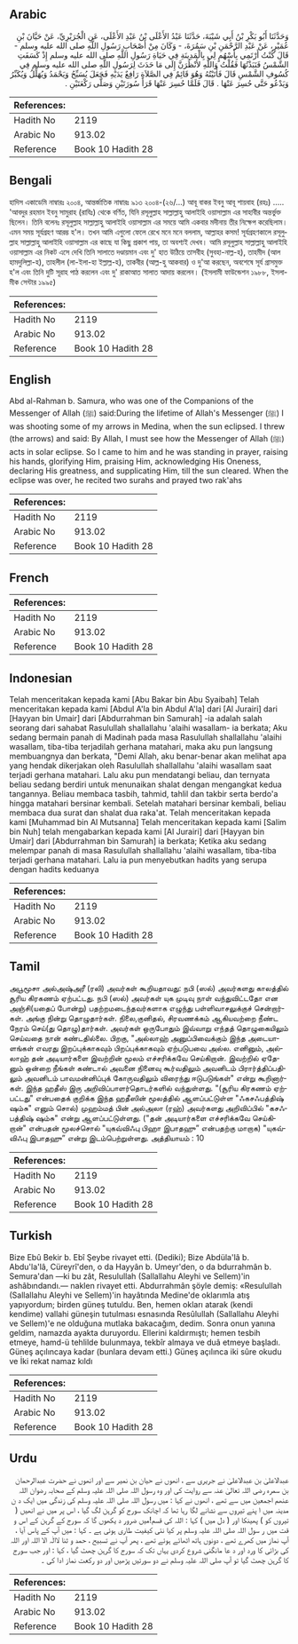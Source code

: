 ## Arabic


<div dir="rtl" lang="ar" style={{fontSize:'larger',backgroundColor:'#f8f9fa',padding:20}}>
وَحَدَّثَنَا أَبُو بَكْرِ بْنُ أَبِي شَيْبَةَ، حَدَّثَنَا عَبْدُ الأَعْلَى بْنُ عَبْدِ الأَعْلَى، عَنِ الْجُرَيْرِيِّ، عَنْ حَيَّانَ بْنِ عُمَيْرٍ، عَنْ عَبْدِ الرَّحْمَنِ بْنِ سَمُرَةَ، - وَكَانَ مِنْ أَصْحَابِ رَسُولِ اللَّهِ صلى الله عليه وسلم - قَالَ كُنْتُ أَرْتَمِي بِأَسْهُمٍ لِي بِالْمَدِينَةِ فِي حَيَاةِ رَسُولِ اللَّهِ صلى الله عليه وسلم إِذْ كَسَفَتِ الشَّمْسُ فَنَبَذْتُهَا فَقُلْتُ وَاللَّهِ لأَنْظُرَنَّ إِلَى مَا حَدَثَ لِرَسُولِ اللَّهِ صلى الله عليه وسلم فِي كُسُوفِ الشَّمْسِ قَالَ فَأَتَيْتُهُ وَهُوَ قَائِمٌ فِي الصَّلاَةِ رَافِعٌ يَدَيْهِ فَجَعَلَ يُسَبِّحُ وَيَحْمَدُ وَيُهَلِّلُ وَيُكَبِّرُ وَيَدْعُو حَتَّى حُسِرَ عَنْهَا ‏.‏ قَالَ فَلَمَّا حُسِرَ عَنْهَا قَرَأَ سُورَتَيْنِ وَصَلَّى رَكْعَتَيْنِ ‏.‏
</div>
<div style={{backgroundColor:'#f8f9fa',padding:20, marginBottom: 10}}><table> <thead> <tr> <th>References:</th> <th></th> </tr> </thead> <tbody><tr><td>Hadith No</td><td>2119</td></tr><tr><td>Arabic No</td><td>913.02</td></tr><tr><td>Reference</td><td>Book 10 Hadith 28</td></tr></tbody></table></div>

## Bengali


<div dir="ltr" lang="bn" style={{fontSize:'larger',backgroundColor:'#f8f9fa',padding:20}}>
হাদিস একাডেমি নাম্বারঃ ২০০৪, আন্তর্জাতিক নাম্বারঃ ৯১৩ ২০০৪-(২৬/...) আবূ বাকর ইবনু আবূ শায়বাহ (রহঃ) ..... 'আবদুর রহমান ইবনু সামুরাহ (রাযিঃ) থেকে বর্ণিত, যিনি রসূলুল্লাহ সাল্লাল্লাহু আলাইহি ওয়াসাল্লাম এর সাহাবীর অন্তর্ভুক্ত ছিলেন। তিনি বলেনঃ রসূলুল্লাহ সাল্লাল্লাহু আলাইহি ওয়াসাল্লাম এর সময়ে আমি একবার মদীনায় তীর নিক্ষেপ করেছিলাম। এমন সময় সূর্যগ্ৰহণ আরম্ভ হ'ল। তখন আমি এগুলো ফেলে রেখে মনে মনে বললাম, আল্লাহর কসম! সূর্যগ্রহণকালে রসূলুল্লাহ সাল্লাল্লাহু আলাইহি ওয়াসাল্লাম এর কাছে যা কিছু প্রকাশ পায়, তা অবশ্যই দেখব। আমি রসূলুল্লাহ সাল্লাল্লাহু আলাইহি ওয়াসাল্লাম এর নিকট এসে দেখি তিনি সালাতে দণ্ডায়মান এবং দু' হাত উঠিয়ে তাসবীহ (সুবহা-নাল্ল-হ), তাহমীদ (আল হামদুলিল্লা-হ), তাহলীল (লা-ইলা-হা ইল্লাল্ল-হ), তাকবীর (আল্ল-হু আকবার) ও দু'আ করছেন, অবশেষে সূর্য গ্রাসমুক্ত হ'ল এবং তিনি দুটি সূরাহ পাঠ করলেন এবং দু' রাকাআত সালাত আদায় করলেন। (ইসলামী ফাউন্ডেশন ১৯৮৮, ইসলামীক সেন্টার ১৯৯৫)
</div>
<div style={{backgroundColor:'#f8f9fa',padding:20, marginBottom: 10}}><table> <thead> <tr> <th>References:</th> <th></th> </tr> </thead> <tbody><tr><td>Hadith No</td><td>2119</td></tr><tr><td>Arabic No</td><td>913.02</td></tr><tr><td>Reference</td><td>Book 10 Hadith 28</td></tr></tbody></table></div>

## English


<div dir="ltr" lang="en" style={{fontSize:'larger',backgroundColor:'#f8f9fa',padding:20}}>
Abd al-Rahman b. Samura, who was one of the Companions of the Messenger of Allah (ﷺ) said:During the lifetime of Allah's Messenger (ﷺ) I was shooting some of my arrows in Medina, when the sun eclipsed. I threw (the arrows) and said: By Allah, I must see how the Messenger of Allah (ﷺ) acts in solar eclipse. So I came to him and he was standing in prayer, raising his hands, glorifying Him, praising Him, acknowledging His Oneness, declaring His greatness, and supplicating Him, till the sun cleared. When the eclipse was over, he recited two surahs and prayed two rak'ahs
</div>
<div style={{backgroundColor:'#f8f9fa',padding:20, marginBottom: 10}}><table> <thead> <tr> <th>References:</th> <th></th> </tr> </thead> <tbody><tr><td>Hadith No</td><td>2119</td></tr><tr><td>Arabic No</td><td>913.02</td></tr><tr><td>Reference</td><td>Book 10 Hadith 28</td></tr></tbody></table></div>

## French


<div dir="ltr" lang="fr" style={{fontSize:'larger',backgroundColor:'#f8f9fa',padding:20}}>

</div>
<div style={{backgroundColor:'#f8f9fa',padding:20, marginBottom: 10}}><table> <thead> <tr> <th>References:</th> <th></th> </tr> </thead> <tbody><tr><td>Hadith No</td><td>2119</td></tr><tr><td>Arabic No</td><td>913.02</td></tr><tr><td>Reference</td><td>Book 10 Hadith 28</td></tr></tbody></table></div>

## Indonesian


<div dir="ltr" lang="id" style={{fontSize:'larger',backgroundColor:'#f8f9fa',padding:20}}>
Telah menceritakan kepada kami [Abu Bakar bin Abu Syaibah] Telah menceritakan kepada kami [Abdul A'la bin Abdul A'la] dari [Al Jurairi] dari [Hayyan bin Umair] dari [Abdurrahman bin Samurah] -ia adalah salah seorang dari sahabat Rasulullah shallallahu 'alaihi wasallam- ia berkata; Aku sedang bermain panah di Madinah pada masa Rasulullah shallallahu 'alaihi wasallam, tiba-tiba terjadilah gerhana matahari, maka aku pun langsung membuangnya dan berkata, "Demi Allah, aku benar-benar akan melihat apa yang hendak dikerjakan oleh Rasulullah shallallahu 'alaihi wasallam saat terjadi gerhana matahari. Lalu aku pun mendatangi beliau, dan ternyata beliau sedang berdiri untuk menunaikan shalat dengan mengangkat kedua tangannya. Beliau membaca tasbih, tahmid, tahlil dan takbir serta berdo'a hingga matahari bersinar kembali. Setelah matahari bersinar kembali, beliau membaca dua surat dan shalat dua raka'at. Telah menceritakan kepada kami [Muhammad bin Al Mutsanna] Telah menceritakan kepada kami [Salim bin Nuh] telah mengabarkan kepada kami [Al Jurairi] dari [Hayyan bin Umair] dari [Abdurrahman bin Samurah] ia berkata; Ketika aku sedang melempar panah di masa Rasulullah shallallahu 'alaihi wasallam, tiba-tiba terjadi gerhana matahari. Lalu ia pun menyebutkan hadits yang serupa dengan hadits keduanya
</div>
<div style={{backgroundColor:'#f8f9fa',padding:20, marginBottom: 10}}><table> <thead> <tr> <th>References:</th> <th></th> </tr> </thead> <tbody><tr><td>Hadith No</td><td>2119</td></tr><tr><td>Arabic No</td><td>913.02</td></tr><tr><td>Reference</td><td>Book 10 Hadith 28</td></tr></tbody></table></div>

## Tamil


<div dir="ltr" lang="ta" style={{fontSize:'larger',backgroundColor:'#f8f9fa',padding:20}}>
அபூமூசா அல்அஷ்அரீ (ரலி) அவர்கள் கூறியதாவது: நபி (ஸல்) அவர்களது காலத்தில் சூரிய கிரகணம் ஏற்பட்டது. நபி (ஸல்) அவர்கள் யுக முடிவு நாள் வந்துவிட்டதோ என அஞ்சி(யதைப் போன்று) பதற்றமடைந்தவர்களாக எழுந்து பள்ளிவாசலுக்குச் சென்றார்கள். அங்கு நின்று தொழுதார்கள். நிலை,குனிதல், சிரவணக்கம் ஆகியவற்றை நீண்ட நேரம் செய்(து தொழு)தார்கள். அவர்கள் ஒருபோதும் இவ்வாறு எந்தத் தொழுகையிலும் செய்வதை நான் கண்டதில்லை. பிறகு, "அல்லாஹ் அனுப்பிவைக்கும் இந்த அடையாளங்கள் எவரது இறப்புக்காகவும் பிறப்புக்காகவும் ஏற்படுபவை அல்ல. எனினும், அல்லாஹ் தன் அடியார்களை இவற்றின் மூலம் எச்சரிக்கவே செய்கிறான். இவற்றில் ஏதேனும் ஒன்றை நீங்கள் கண்டால் அவனை நினைவு கூர்வதிலும் அவனிடம் பிரார்த்திப்பதிலும் அவனிடம் பாவமன்னிப்புக் கோருவதிலும் விரைந்து ஈடுபடுங்கள்" என்று கூறினார்கள். இந்த ஹதீஸ் இரு அறிவிப்பாளர்தொடர்களில் வந்துள்ளது. "(சூரிய கிரகணம் ஏற்பட்டது" என்பதைக் குறிக்க இந்த ஹதீஸின் மூலத்தில் ஆளப்பட்டுள்ள "ஃகசஃபத்திஷ் ஷம்சு" எனும் சொல்) முஹம்மத் பின் அல்அலா (ரஹ்) அவர்களது அறிவிப்பில் "கசஃபத்திஷ் ஷம்சு" என்று ஆளப்பட்டுள்ளது. ("தன் அடியார்களை எச்சரிக்கவே செய்கிறான்" என்பதன் மூலச்சொல் "யுகவ்விஃபு பிஹா இபாதஹு” என்பதற்கு மாறாக) "யுகவ்விஃபு இபாதஹு” என்று இடம்பெற்றுள்ளது. அத்தியாயம் : 10
</div>
<div style={{backgroundColor:'#f8f9fa',padding:20, marginBottom: 10}}><table> <thead> <tr> <th>References:</th> <th></th> </tr> </thead> <tbody><tr><td>Hadith No</td><td>2119</td></tr><tr><td>Arabic No</td><td>913.02</td></tr><tr><td>Reference</td><td>Book 10 Hadith 28</td></tr></tbody></table></div>

## Turkish


<div dir="ltr" lang="tr" style={{fontSize:'larger',backgroundColor:'#f8f9fa',padding:20}}>
Bize Ebû Bekir b. Ebî Şeybe rivayet etti. (Dediki); Bize Abdüla'lâ b. Abdu'la'lâ, Cüreyrî'den, o da Hayyân b. Umeyr'den, o da bdurrahmân b. Semura'dan —ki bu zât, Resulullah (Sallallahu Aleyhi ve Sellem)'in ashâbındandı.— naklen rivayet etti. Abdurrahmân şöyle demiş: «Resulullah (Sallallahu Aleyhi ve Sellem)'in hayâtında Medine'de oklarımla atış yapıyordum; birden güneş tutuldu. Ben, hemen okları atarak (kendi kendime) vallahi güneşin tutulması esnasında Resûlullah (Sallallahu Aleyhi ve Sellem)'e ne olduğuna mutlaka bakacağım, dedim. Sonra onun yanına geldim, namazda ayakta duruyordu. Ellerini kaldırmıştı; hemen tesbih etmeye, hamd-ü tehlilde bulunmaya, tekbîr almaya ve duâ etmeye başladı. Güneş açılıncaya kadar (bunlara devam etti.) Güneş açılınca iki sûre okudu ve İki rekat namaz kıldı
</div>
<div style={{backgroundColor:'#f8f9fa',padding:20, marginBottom: 10}}><table> <thead> <tr> <th>References:</th> <th></th> </tr> </thead> <tbody><tr><td>Hadith No</td><td>2119</td></tr><tr><td>Arabic No</td><td>913.02</td></tr><tr><td>Reference</td><td>Book 10 Hadith 28</td></tr></tbody></table></div>

## Urdu


<div dir="rtl" lang="ur" style={{fontSize:'larger',backgroundColor:'#f8f9fa',padding:20}}>
عبدالاعلیٰ بن عبدالاعلیٰ نے جریری سے ، انھوں نے حیان بن نمیر سے اور انھوں نے حضرت عبدالرحمان بن سمرہ رضی اللہ تعالیٰ عنہ سے روایت کی اور وہ رسول اللہ صلی اللہ علیہ وسلم کے صحابہ رضوان اللہ عنھم اجمعین میں سے تھے ، انھوں نے کہا : میں رسول اللہ صلی اللہ علیہ وسلم کی زندگی میں ایک د ن مدینہ میں ا پنے تیروں سے نشانے لگا رہا تھا کہ اچانک سورج کو گرہن لگ گیا ، اس پر میں نے انھیں ( تیروں کو ) پھینکا اور ( دل میں ) کہا : اللہ کی قسم!میں ضرور د یکھوں گا کہ سورج کے گرہن کے اس و قت میں ر سول اللہ صلی اللہ علیہ وسلم پر کیا نئی کیفیت طاری ہوئی ہے ۔ کہا : میں آپ کے پاس آیا ، آپ نماز میں کھرے تھے ، دونوں ہاتھ اٹھائے ہوئے تھے ، پھر آپ نے تسبیح ، حمد و ثنا لاالٰہ الا اللہ اور اللہ کی بڑائی کا ورد اور د عا مانگنی شروع کردی یہاں تک کہ سورج کا گرہن چھٹ گیا ، کہا : اور جب سورج کا گرہن چھٹ گیا تو آپ صلی اللہ علیہ وسلم نے دو سورتیں پڑھیں اور دو رکعت نماز ادا کی ۔
</div>
<div style={{backgroundColor:'#f8f9fa',padding:20, marginBottom: 10}}><table> <thead> <tr> <th>References:</th> <th></th> </tr> </thead> <tbody><tr><td>Hadith No</td><td>2119</td></tr><tr><td>Arabic No</td><td>913.02</td></tr><tr><td>Reference</td><td>Book 10 Hadith 28</td></tr></tbody></table></div>